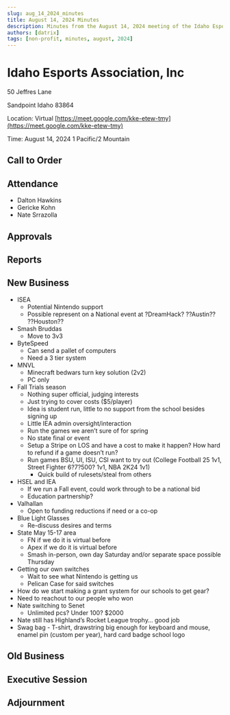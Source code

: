 ```yaml
---
slug: aug_14_2024_minutes
title: August 14, 2024 Minutes
description: Minutes from the August 14, 2024 meeting of the Idaho Esports Association, Inc.
authors: [datrix]
tags: [non-profit, minutes, august, 2024]
---
```


# Idaho Esports Association, Inc

50 Jeffres Lane

Sandpoint Idaho 83864

Location: Virtual [https://meet.google.com/kke-etew-tmy](https://meet.google.com/kke-etew-tmy)

Time: August 14, 2024 1 Pacific/2 Mountain

## Call to Order

## Attendance

* Dalton Hawkins
* Gericke Kohn
* Nate Srrazolla

## Approvals

## Reports

## New Business

* ISEA
  * Potential Nintendo support
  * Possible represent on a National event at ?DreamHack? ??Austin?? ??Houston??
* Smash Bruddas
  * Move to 3v3
* ByteSpeed
  * Can send a pallet of computers
  * Need a 3 tier system
* MNVL
  * Minecraft bedwars turn key solution (2v2)
  * PC only
* Fall Trials season
  * Nothing super official, judging interests
  * Just trying to cover costs ($5/player)
  * Idea is student run, little to no support from the school besides signing up
  * Little IEA admin oversight/interaction
  * Run the games we aren’t sure of for spring
  * No state final or event
  * Setup a Stripe on LOS and have a cost to make it happen? How hard to refund if a game doesn’t run?
  * Run games BSU, UI, ISU, CSI want to try out (College Football 25 1v1, Street Fighter 6?7?500? 1v1, NBA 2K24 1v1)
    * Quick build of rulesets/steal from others
* HSEL and IEA
  * If we run a Fall event, could work through to be a national bid
  * Education partnership?
* Valhallan
  * Open to funding reductions if need or a co-op
* Blue Light Glasses
  * Re-discuss desires and terms
* State May 15-17 area
  * FN if we do it is virtual before
  * Apex if we do it is virtual before
  * Smash in-person, own day Saturday and/or separate space possible Thursday
* Getting our own switches
  * Wait to see what Nintendo is getting us
  * Pelican Case for said switches
* How do we start making a grant system for our schools to get gear?
* Need to reachout to our people who won
* Nate switching to Senet
  * Unlimited pcs? Under 100? $2000
* Nate still has Highland’s Rocket League trophy… good job
* Swag bag - T-shirt, drawstring big enough for keyboard and mouse, enamel pin (custom per year), hard card badge school logo

## Old Business

## Executive Session

## Adjournment
